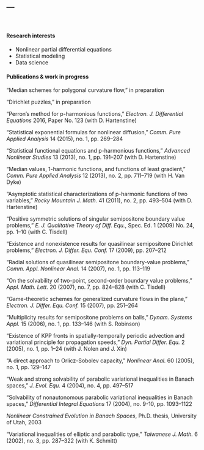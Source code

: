 ---
---

<br>

#### Research interests

- Nonlinear partial differential equations
- Statistical modeling
- Data science

#### Publications & work in progress

"Median schemes for polygonal curvature flow," in preparation

"Dirichlet puzzles," in preparation 

"Perron’s method for p-harmonious functions," *Electron. J. Differential Equations* 2016, 
Paper No. 123 (with D. Hartenstine)

“Statistical exponential formulas for nonlinear diffusion,” *Comm. Pure Applied Analysis* 14 (2015), 
no. 1, pp. 269--284

“Statistical functional equations and p-harmonious functions,” *Advanced Nonlinear Studies* 13 
(2013), no. 1, pp. 191--207 (with D. Hartenstine)

“Median values, 1-harmonic functions, and functions of least gradient,” *Comm. Pure Applied Analysis* 
12 (2013), no. 2, pp. 711--719 (with H. Van Dyke)

“Asymptotic statistical characterizations of p-harmonic functions of two variables,” 
*Rocky Mountain J. Math.* 41 (2011), no. 2, pp. 493--504 (with D. Hartenstine)

“Positive symmetric solutions of singular semipositone boundary value problems,” 
*E. J. Qualitative Theory of Diff. Equ.*, Spec. Ed. 1 (2009) No. 24, pp. 1--10 (with C. Tisdell)

“Existence and nonexistence results for quasilinear semipositone Dirichlet problems,” 
*Electron. J. Differ. Equ. Conf.* 17 (2009), pp. 207--212

“Radial solutions of quasilinear semipositone boundary-value problems,” *Comm. Appl. Nonlinear Anal.* 14 
(2007), no. 1, pp. 113--119

“On the solvability of two-point, second-order boundary value problems,” *Appl. Math. Lett.* 20
(2007), no. 7, pp. 824--828 (with C. Tisdell)

“Game-theoretic schemes for generalized curvature flows in the plane," 
*Electron. J. Differ. Equ. Conf.* 15 (2007), pp. 251--264 

“Multiplicity results for semipositone problems on balls," *Dynam. Systems Appl.* 15 (2006), no. 1,
pp. 133--146 (with S. Robinson)

“Existence of KPP fronts in spatially-temporally periodic advection and variational principle for
propagation speeds,” *Dyn. Partial Differ. Equ.* 2 (2005), no. 1, pp. 1--24 (with J. Nolen and J. Xin)

“A direct approach to Orlicz-Sobolev capacity," *Nonlinear Anal.* 60 (2005), no. 1, pp. 129--147

“Weak and strong solvability of parabolic variational inequalities in Banach spaces," *J. Evol. Equ.*
4 (2004), no. 4, pp. 497--517

“Solvability of nonautonomous parabolic variational inequalities in Banach spaces," 
*Differential Integral Equations* 17 (2004), no. 9-10, pp. 1093--1122

*Nonlinear Constrained Evolution in Banach Spaces*, Ph.D. thesis, University of Utah, 2003

“Variational inequalities of elliptic and parabolic type," *Taiwanese J. Math.* 6 (2002), no. 3, 
pp. 287--322 (with K. Schmitt)